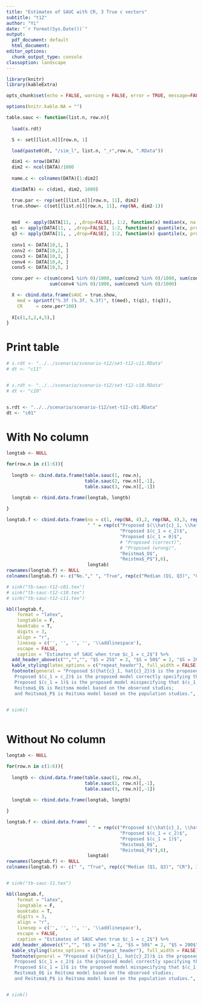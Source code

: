 ```yaml
---
title: "Estimates of SAUC with CR, 3 True c vectors"
subtitle: "t12"
author: "Yi"
date: "`r format(Sys.Date())`"
output:
  pdf_document: default
  html_document: 
editor_options:
  chunk_output_type: console
classoption: landscape
---
```


```r

library(knitr)
library(kableExtra)

opts_chunk$set(echo = FALSE, warning = FALSE, error = TRUE, message=FALSE, comment="")

options(knitr.kable.NA = "")

table.sauc <- function(list.n, row.n){
 
  load(s.rdt) 

  S <- set[[list.n]][row.n, 1]

  load(paste0(dt, "/sim_l", list.n, "_r",row.n, ".RData"))

  dim1 <- nrow(DATA)
  dim2 <- ncol(DATA)/1000
  
  name.c <- colnames(DATA)[1:dim2]

  dim(DATA) <- c(dim1, dim2, 1000)

  true.par <- rep(set[[list.n]][row.n, 11], dim2)
  true.show<- c(set[[list.n]][row.n, 11], rep(NA, dim2-1))

  
  med  <- apply(DATA[11, , ,drop=FALSE], 1:2, function(x) median(x, na.rm = TRUE))
  q1 <- apply(DATA[11, , ,drop=FALSE], 1:2, function(x) quantile(x, prob =0.25, na.rm = TRUE))
  q3 <- apply(DATA[11, , ,drop=FALSE], 1:2, function(x) quantile(x, prob =0.75, na.rm = TRUE))
  
  conv1 <- DATA[10,1, ]
  conv2 <- DATA[10,2, ]
  conv3 <- DATA[10,3, ]
  conv4 <- DATA[10,4, ]
  conv5 <- DATA[10,5, ]

  conv.per <- c(sum(conv1 %in% 0)/1000, sum(conv2 %in% 0)/1000, sum(conv3 %in% 0)/1000, 
                sum(conv4 %in% 0)/1000, sum(conv5 %in% 0)/1000)

  X <- cbind.data.frame(sAUC = true.show,
    med = sprintf("%.3f (%.3f, %.3f)", t(med), t(q1), t(q3)),
    CR     = conv.per*100)
  
  X[c(1,3,2,4,5),]
}
```


# Print table

```r

# s.rdt <- "../../scenario/scenario-t12/set-t12-c11.RData"
# dt <- "c11"


# s.rdt <- "../../scenario/scenario-t12/set-t12-c10.RData"
# dt <- "c10"


s.rdt <- "../../scenario/scenario-t12/set-t12-c01.RData"
dt <- "c01"

```

# With No column

```r
longtab <- NULL

for(row.n in c(1:6)){
  
  longtb <- cbind.data.frame(table.sauc(1, row.n),
                             table.sauc(2, row.n)[,-1],
                             table.sauc(3, row.n)[,-1])

  longtab <- rbind.data.frame(longtab, longtb)
  
}

longtab.f <- cbind.data.frame(no = c(1, rep(NA, 4),2, rep(NA, 4),3, rep(NA, 4),4, rep(NA, 4),5, rep(NA, 4),6, rep(NA, 4) ),
                              " " = rep(c("Proposed $(\\hat{c}_1, \\hat{c}_2)$",
                                          "Proposed $(c_1 = c_2)$",
                                          "Proposed $(c_1 = 0)$",
                                          # "Proposed (correct)",
                                          # "Proposed (wrong)",
                                          "Reistma$_O$",
                                          "Reistma$_P$"),6),
                              longtab)
rownames(longtab.f) <- NULL
colnames(longtab.f) <- c("No."," ", "True", rep(c("Median (Q1, Q3)", "CR"), 3))

# sink("tb-sauc-t12-c01.tex")
# sink("tb-sauc-t12-c10.tex")
# sink("tb-sauc-t12-c11.tex")

kbl(longtab.f, 
    format = "latex",
    longtable = F, 
    booktabs = T, 
    digits = 3,
    align = "r",
    linesep = c('', '', '', '', '\\addlinespace'),
    escape = FALSE,
    caption = "Estimates of SAUC when true $c_1 = c_2$") %>% 
  add_header_above(c("","","", "$S = 25$" = 2, "$S = 50$" = 2, "$S = 200$" = 2), escape = FALSE) %>% 
  kable_styling(latex_options = c("repeat_header"), full_width = FALSE) %>%
  footnote(general = "Proposed $({hat{c}_1, hat{c}_2})$ is the proposed model estimating $(c_1, c_2)$;
   Proposed $(c_1 = c_2)$ is the proposed model correctly specifying that $c_1=c_2$;
   Proposed $(c_1 = 1)$ is the proposed model misspecifying that $(c_1, c_2) = (1,0)$;
   Reitsma$_O$ is Reitsma model based on the observed studies;
   and Reitsma$_P$ is Reitsma model based on the population studies.", escape = FALSE, threeparttable = TRUE)


# sink()



```

# Without No column

```r
longtab <- NULL

for(row.n in c(1:6)){
  
  longtb <- cbind.data.frame(table.sauc(1, row.n),
                             table.sauc(2, row.n)[,-1],
                             table.sauc(3, row.n)[,-1])

  longtab <- rbind.data.frame(longtab, longtb)
  
}

longtab.f <- cbind.data.frame(
                              " " = rep(c("Proposed $(\\hat{c}_1, \\hat{c}_2)$",
                                          "Proposed $(c_1 = c_2)$",
                                          "Proposed $(c_1 = 1)$",
                                          "Reistma$_O$",
                                          "Reistma$_P$"),6),
                              longtab)
rownames(longtab.f) <- NULL
colnames(longtab.f) <- c(" ", "True", rep(c("Median (Q1, Q3)", "CR"), 3))


# sink("tb-sauc-11.tex")

kbl(longtab.f, 
    format = "latex",
    longtable = F, 
    booktabs = T, 
    digits = 3,
    align = "r",
    linesep = c('', '', '', '', '\\addlinespace'),
    escape = FALSE,
    caption = "Estimates of SAUC when true $c_1 = c_2$") %>% 
  add_header_above(c("","", "$S = 25$" = 2, "$S = 50$" = 2, "$S = 200$" = 2), escape = FALSE) %>% 
  kable_styling(latex_options = c("repeat_header"), full_width = FALSE) %>%
  footnote(general = "Proposed $({hat{c}_1, hat{c}_2})$ is the proposed model estimating $(c_1, c_2)$;
   Proposed $(c_1 = c_2)$ is the proposed model correctly specifying that $c_1=c_2$;
   Proposed $(c_1 = 1)$ is the proposed model misspecifying that $(c_1, c_2) = (1,0)$;
   Reitsma$_O$ is Reitsma model based on the observed studies;
   and Reitsma$_P$ is Reitsma model based on the population studies.", escape = FALSE, threeparttable = TRUE)


# sink()



```